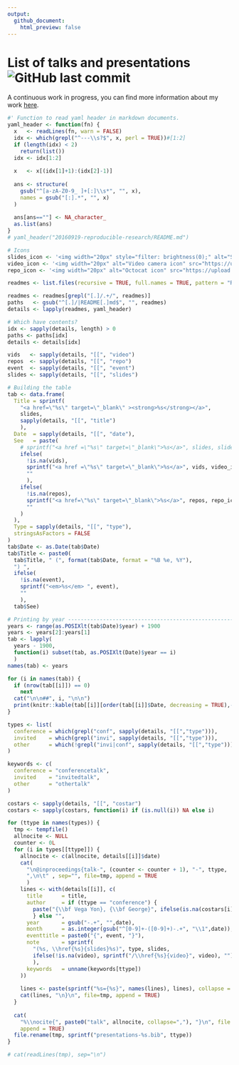 ```yaml
---
output:
  github_document:
    html_preview: false
---
```


# List of talks and presentations ![GitHub last commit](https://img.shields.io/github/last-commit/gvegayon/talks)

A continuous work in progress, you can find more information about my work
[here](https://ggvy.cl).

```r
#' Function to read yaml header in markdown documents.
yaml_header <- function(fn) {
  x   <- readLines(fn, warn = FALSE)
  idx <- which(grepl("^---\\s?$", x, perl = TRUE))#[1:2]
  if (length(idx) < 2)
    return(list())
  idx <- idx[1:2]
  
  x   <- x[(idx[1]+1):(idx[2]-1)]
  
  ans <- structure(
    gsub("^[a-zA-Z0-9_ ]+[:]\\s*", "", x),
    names = gsub("[:].*", "", x)
  )
  
  ans[ans==""] <- NA_character_
  as.list(ans)
}
# yaml_header("20160919-reproducible-research/README.md")

```


```r

# Icons
slides_icon <- '<img width="20px" style="filter: brightness(0);" alt="Slides icon" src="https://upload.wikimedia.org/wikipedia/commons/f/f5/PowerPoint_Presentation_Flat_Icon.svg">'
video_icon <- '<img width="20px" alt="Video camera icon" src="https://upload.wikimedia.org/wikipedia/commons/8/82/Font_Awesome_5_regular_video.svg">'
repo_icon <- '<img width="20px" alt="Octocat icon" src="https://upload.wikimedia.org/wikipedia/commons/9/91/Octicons-mark-github.svg">'

readmes <- list.files(recursive = TRUE, full.names = TRUE, pattern = "README[.]md")

readmes <- readmes[grepl("[.]/.+/", readmes)]
paths   <- gsub("^[.]/|README[.]md$", "", readmes)
details <- lapply(readmes, yaml_header)

# Which have contents?
idx <- sapply(details, length) > 0
paths <- paths[idx]
details <- details[idx]

vids   <- sapply(details, "[[", "video")
repos  <- sapply(details, "[[", "repo")
event  <- sapply(details, "[[", "event")
slides <- sapply(details, "[[", "slides")

# Building the table
tab <- data.frame(
  Title = sprintf(
    "<a href=\"%s\" target=\"_blank\" ><strong>%s</strong></a>",
    slides,
    sapply(details, "[[", "title")
    ),
  Date  = sapply(details, "[[", "date"),
  See   = paste(
    # sprintf("<a href =\"%s\" target=\"_blank\">%s</a>", slides, slides_icon),
    ifelse(
      !is.na(vids),
      sprintf("<a href =\"%s\" target=\"_blank\">%s</a>", vids, video_icon),
      ""
      ),
    ifelse(
      !is.na(repos),
      sprintf("<a href=\"%s\" target=\"_blank\">%s</a>", repos, repo_icon),
      ""
    )
  ),
  Type = sapply(details, "[[", "type"),
  stringsAsFactors = FALSE
)
tab$Date <- as.Date(tab$Date)
tab$Title <- paste0(
  tab$Title, " (", format(tab$Date, format = "%B %e, %Y"),
  ") ",
  ifelse(
    !is.na(event),
    sprintf("<em>%s</em> ", event),
    ""
    ),
  tab$See)
```

```r
# Printing by year -------------------------------------------------------------
years <- range(as.POSIXlt(tab$Date)$year) + 1900
years <- years[2]:years[1]
tab <- lapply(
  years - 1900,
  function(i) subset(tab, as.POSIXlt(Date)$year == i)
  )
names(tab) <- years

for (i in names(tab)) {
  if (nrow(tab[[i]]) == 0)
    next
  cat("\n\n##", i, "\n\n")
  print(knitr::kable(tab[[i]][order(tab[[i]]$Date, decreasing = TRUE),-c(2, 3)], row.names = FALSE))
}

```

```r
types <- list(
  conference = which(grepl("conf", sapply(details, "[[","type"))),
  invited    = which(grepl("invi", sapply(details, "[[","type"))),
  other      = which(!grepl("invi|conf", sapply(details, "[[","type")))
)

keywords <- c(
  conference = "conferencetalk",
  invited    = "invitedtalk",
  other      = "othertalk"
)

costars <- sapply(details, "[[", "costar")
costars <- sapply(costars, function(i) if (is.null(i)) NA else i)

for (ttype in names(types)) {
  tmp <- tempfile()
  allnocite <- NULL
  counter <- 0L
  for (i in types[[ttype]]) {
    allnocite <- c(allnocite, details[[i]]$date)
    cat(
      "\n@inproceedings{talk-", (counter <- counter + 1), "-", ttype,
      ",\n\t" , sep="", file=tmp, append = TRUE
      )
    lines <- with(details[[i]], c(
      title      = title,
      author     = if (ttype == "conference") {
        paste("{\\bf Vega Yon}, {\\bf George}", ifelse(is.na(costars[i]), "", paste("and", costars[i])))
        } else "",
      year       = gsub("-.+", "",date),
      month      = as.integer(gsub("^[0-9]+-([0-9]+)-.+", "\\1",date)),
      eventtitle = paste0("{", event, "}"),
      note       = sprintf(
        "(%s, \\href{%s}{slides}%s)", type, slides,
        ifelse(!is.na(video), sprintf("/\\href{%s}{video}", video), "")
        ),
      keywords   = unname(keywords[ttype])
    ))
    
    lines <- paste(sprintf("%s={%s}", names(lines), lines), collapse = ",\n\t")
    cat(lines, "\n}\n", file=tmp, append = TRUE)
  }
  
  cat(
    "%\\nocite{", paste0("talk", allnocite, collapse=","), "}\n", file = tmp,
    append = TRUE)
  file.rename(tmp, sprintf("presentations-%s.bib", ttype))
}

# cat(readLines(tmp), sep="\n")
```



